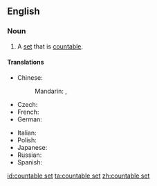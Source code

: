 ==English==
{{wikipedia}}
===Noun===
{{en-noun|head=[[countable]] [[set]]}}

# {{context|set theory|lang=en}} A [[set]] that is [[countable]].

====Translations====
{{trans-top|set that is countable}}
* Chinese:
*: Mandarin: {{t|cmn|可數集|sc=Hani}}, {{t|cmn|可数集|tr=kěshǔjí|sc=Hani}}
* Czech: {{t|cs|spočetná množina|f}}
* French: {{t|fr|ensemble dénombrable|m}}
* German: {{t|de|abzählbare Menge|f}}
{{trans-mid}}
* Italian: {{t|it|insieme numerabile|m}}
* Polish: {{t|pl|zbiór przeliczalny|m}}
* Japanese: {{t|ja|可算集合|tr=kasanshūgō|sc=Jpan}}
* Russian: {{t|ru|счётное мно́жество|n|sc=Cyrl}}
* Spanish: {{t|es|conjunto numerable|m}}
{{trans-bottom}}

[[id:countable set]]
[[ta:countable set]]
[[zh:countable set]]